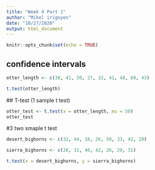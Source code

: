 ```yaml
---
title: "Week 4 Part 1"
author: "Mikel irigoyen"
date: "10/27/2020"
output: html_document
---
```


```r
knitr::opts_chunk$set(echo = TRUE)
```

## confidence intervals

```r
otter_length <- c(38, 41, 50, 27, 32, 41, 48, 60, 43)

t.test(otter_length)
```

 ## T-test (1 sample t test)
 
```r
otter_test <- t.test(x = otter_length, mu = 50)
otter_test
```
 
 #3 two smaple t test 
 
```r
desert_bighorns <- c(32, 44, 18, 26, 50, 33, 42, 20)

sierra_bighorns <- c(28, 31, 40, 42, 26, 29, 31)

t.test(x = desert_bighorns, y = sierra_bighorns)
```


